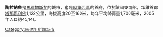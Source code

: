 {{Infobox settlement
|official_name = 陶拉納魯
|image_skyline = Tolanaro.jpg
|image_map = Toliara_Tolanaro.png
|mapsize = 183px
|map_caption = 
|subdivision_type = 國家
|subdivision_name = {{flag|Madagascar}}
|subdivision_type1 = 區
|subdivision_name1 = [[阿諾西區|阿諾西區]]
}}

'''陶拉納魯'''是[[馬達加斯加|馬達加斯加]]的城市，也是[[阿諾西區|阿諾西區]]的首府，位於該國東南部，距離首都[[塔那那利佛|塔那那利佛]]1,122公里，海拔高度20至160米，每年平均降雨量1,700毫米，2005年人口約45,141。

{{Coord|25|02|S|46|59|E|region:MG-U_type:city(46000)|display=title}}

[[Category:馬達加斯加城市|Category:馬達加斯加城市]]

{{Madagascar-stub}}